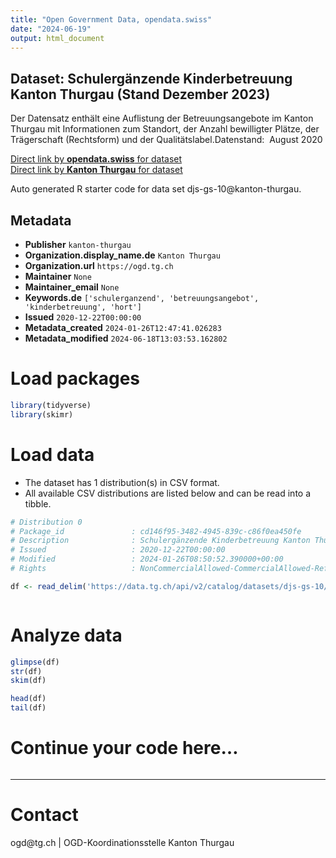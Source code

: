 ```yaml
---
title: "Open Government Data, opendata.swiss"
date: "2024-06-19"
output: html_document
---
```


## Dataset: Schulergänzende Kinderbetreuung Kanton Thurgau (Stand Dezember 2023)

Der Datensatz enthält eine Auflistung der Betreuungsangebote im Kanton Thurgau mit Informationen zum Standort, der Anzahl bewilligter Plätze, der Trägerschaft (Rechtsform) und der Qualitätslabel.Datenstand:  August 2020

[Direct link by **opendata.swiss** for dataset](https://opendata.swiss/de/dataset/schulerganzende-kinderbetreuung-kanton-thurgau-stand-dezember-2023)<br>
[Direct link by **Kanton Thurgau** for dataset](https://data.tg.ch/explore/dataset/djs-gs-10/)

Auto generated R starter code for data set djs-gs-10@kanton-thurgau.

## Metadata

- **Publisher** `kanton-thurgau`
- **Organization.display_name.de** `Kanton Thurgau`
- **Organization.url** `https://ogd.tg.ch`
- **Maintainer** `None`
- **Maintainer_email** `None`
- **Keywords.de** `['schulerganzend', 'betreuungsangebot', 'kinderbetreuung', 'hort']`
- **Issued** `2020-12-22T00:00:00`
- **Metadata_created** `2024-01-26T12:47:41.026283`
- **Metadata_modified** `2024-06-18T13:03:53.162802`


# Load packages

```r

library(tidyverse)
library(skimr)

```

# Load data

-   The dataset has 1 distribution(s) in CSV format.
-   All available CSV distributions are listed below and can be read into a tibble.

```r

# Distribution 0
# Package_id               : cd146f95-3482-4945-839c-c86f0ea450fe
# Description              : Schulergänzende Kinderbetreuung Kanton Thurgau (Stand Dezember 2023) (csv)
# Issued                   : 2020-12-22T00:00:00
# Modified                 : 2024-01-26T08:50:52.390000+00:00
# Rights                   : NonCommercialAllowed-CommercialAllowed-ReferenceRequired

df <- read_delim('https://data.tg.ch/api/v2/catalog/datasets/djs-gs-10/exports/csv')



```

# Analyze data

```r

glimpse(df)
str(df)
skim(df)

head(df)
tail(df)

```

# Continue your code here...

```r

```

------------------------------------------------------------------------

# Contact

ogd@tg.ch | OGD-Koordinationsstelle Kanton Thurgau
